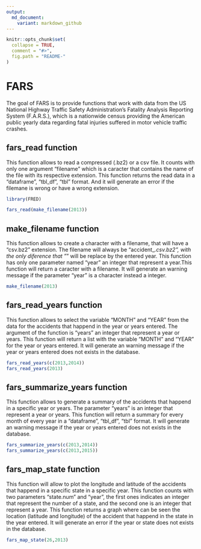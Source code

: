 ```yaml
---
output:
  md_document:
    variant: markdown_github
---
```


<!-- README.md is generated from README.Rmd. Please edit that file -->

```r
knitr::opts_chunk$set(
  collapse = TRUE,
  comment = "#>",
  fig.path = "README-"
)
```

# FARS

The goal of FARS is to provide functions that work with data from the US National Highway Traffic Safety Administration's Fatality Analysis Reporting System (F.A.R.S.), which is a nationwide census providing the American public yearly data regarding fatal injuries suffered in motor vehicle traffic crashes.

## fars_read function

This function allows to read a compressed (.bz2) or a csv file. It counts with only one argument "filename" which is a caracter that contains the name of the file with its respective extension. This function returns the read data in a "dataframe", "tbl_df", "tbl" format. And it will generate an error if the filemane is wrong or have a wrong extension.

```r
library(FRED)
```

```r
fars_read(make_filename(2013))

```


## make_filename function

This function allows to create a character with a filename, that will have a
"csv.bz2" extension. The filename will always be "accident_*.csv.bz2", with
the only diference that "*" will be replace by the entered year. This function has only one parameter named "year" an integer that represent a year.This function will  return a caracter with a filename. It will generate an warning message if the parameter "year" is a character instead a integer.


```r
make_filename(2013)


```


## fars_read_years function

This function allows to select the variable "MONTH" and "YEAR" from the data for the accidents that happend in the year or years entered. The argument of the function is "years" an integer that represent a year or years. This function will return a list with the variable "MONTH" and "YEAR" for the year or years entered.
It will generate an warning message if the year or years entered does not exists in the database.


```r
fars_read_years(c(2013,2014))
fars_read_years(2013)

```



## fars_summarize_years function

This function allows to generate a summary of the accidents that happend in a specific year or years. The parameter "years" is an integer that represent a year or years. This function will return a summary for every month of every year in a "dataframe", "tbl_df", "tbl" format. It will generate an warning message if the year or years entered does not exists in the database.


```r
fars_summarize_years(c(2013,2014))
fars_summarize_years(c(2013,2015))


```



## fars_map_state function

This function will allow to plot the longitude and latitude of the accidents that
happend in a specific state in a specific year. This function counts with two parameters "state.num" and "year", the first ones indicates an integer that represent the number of a state, and the second one is an integer that represent a year. This function returns a graph where can be seen the location (latitude and
longitude) of the accident that happend in the state in the year entered. It will generate an error if the year or state does not exists in the database.

```r
fars_map_state(26,2013)
```

